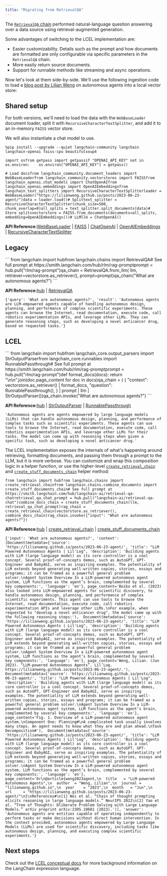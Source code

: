 ```yaml
---
title: "Migrating from RetrievalQA"
---
```


The [`RetrievalQA` chain](https://python.langchain.com/api_reference/langchain/chains/langchain.chains.retrieval_qa.base.RetrievalQA.html) performed natural-language question answering over a data source using retrieval-augmented generation.

Some advantages of switching to the LCEL implementation are:

* Easier customizability. Details such as the prompt and how documents are formatted are only configurable via specific parameters in the `RetrievalQA` chain.
* More easily return source documents.
* Support for runnable methods like streaming and async operations.

Now let's look at them side-by-side. We'll use the following ingestion code to load a [blog post by Lilian Weng](https://lilianweng.github.io/posts/2023-06-23-agent/) on autonomous agents into a local vector store:

## Shared setup

For both versions, we'll need to load the data with the `WebBaseLoader` document loader, split it with `RecursiveCharacterTextSplitter`, and add it to an in-memory `FAISS` vector store.

We will also instantiate a chat model to use.

```
%pip install --upgrade --quiet langchain-community langchain langchain-openai faiss-cpu beautifulsoup4
```

```
import osfrom getpass import getpassif "OPENAI_API_KEY" not in os.environ:    os.environ["OPENAI_API_KEY"] = getpass()
```

```
# Load docsfrom langchain_community.document_loaders import WebBaseLoaderfrom langchain_community.vectorstores import FAISSfrom langchain_openai.chat_models import ChatOpenAIfrom langchain_openai.embeddings import OpenAIEmbeddingsfrom langchain_text_splitters import RecursiveCharacterTextSplitterloader = WebBaseLoader("https://lilianweng.github.io/posts/2023-06-23-agent/")data = loader.load()# Splittext_splitter = RecursiveCharacterTextSplitter(chunk_size=500, chunk_overlap=0)all_splits = text_splitter.split_documents(data)# Store splitsvectorstore = FAISS.from_documents(documents=all_splits, embedding=OpenAIEmbeddings())# LLMllm = ChatOpenAI()
```

**API Reference:**[WebBaseLoader](https://python.langchain.com/api_reference/community/document_loaders/langchain_community.document_loaders.web_base.WebBaseLoader.html) | [FAISS](https://python.langchain.com/api_reference/community/vectorstores/langchain_community.vectorstores.faiss.FAISS.html) | [ChatOpenAI](https://python.langchain.com/api_reference/openai/chat_models/langchain_openai.chat_models.base.ChatOpenAI.html) | [OpenAIEmbeddings](https://python.langchain.com/api_reference/openai/embeddings/langchain_openai.embeddings.base.OpenAIEmbeddings.html) | [RecursiveCharacterTextSplitter](https://python.langchain.com/api_reference/text_splitters/character/langchain_text_splitters.character.RecursiveCharacterTextSplitter.html)

## Legacy

<Accordion title="Details">
  ```
  from langchain import hubfrom langchain.chains import RetrievalQA# See full prompt at https://smith.langchain.com/hub/rlm/rag-promptprompt = hub.pull("rlm/rag-prompt")qa_chain = RetrievalQA.from_llm(    llm, retriever=vectorstore.as_retriever(), prompt=prompt)qa_chain("What are autonomous agents?")
  ```

  **API Reference:**[hub](https://python.langchain.com/api_reference/langchain/hub/langchain.hub.hub.html) | [RetrievalQA](https://python.langchain.com/api_reference/langchain/chains/langchain.chains.retrieval_qa.base.RetrievalQA.html)

  ```
  {'query': 'What are autonomous agents?', 'result': 'Autonomous agents are LLM-empowered agents capable of handling autonomous design, planning, and performance of complex scientific experiments. These agents can browse the Internet, read documentation, execute code, call robotics experimentation APIs, and leverage other LLMs. They can generate reasoning steps, such as developing a novel anticancer drug, based on requested tasks.'}
  ```
</Accordion>

## LCEL

<Accordion title="Details">
  ```
  from langchain import hubfrom langchain_core.output_parsers import StrOutputParserfrom langchain_core.runnables import RunnablePassthrough# See full prompt at https://smith.langchain.com/hub/rlm/rag-promptprompt = hub.pull("rlm/rag-prompt")def format_docs(docs):    return "\n\n".join(doc.page_content for doc in docs)qa_chain = (    {        "context": vectorstore.as_retriever() | format_docs,        "question": RunnablePassthrough(),    }    | prompt    | llm    | StrOutputParser())qa_chain.invoke("What are autonomous agents?")
  ```

  **API Reference:**[hub](https://python.langchain.com/api_reference/langchain/hub/langchain.hub.hub.html) | [StrOutputParser](https://python.langchain.com/api_reference/core/output_parsers/langchain_core.output_parsers.string.StrOutputParser.html) | [RunnablePassthrough](https://python.langchain.com/api_reference/core/runnables/langchain_core.runnables.passthrough.RunnablePassthrough.html)

  ```
  'Autonomous agents are agents empowered by large language models (LLMs) that can handle autonomous design, planning, and performance of complex tasks such as scientific experiments. These agents can use tools to browse the Internet, read documentation, execute code, call robotics experimentation APIs, and leverage other LLMs for their tasks. The model can come up with reasoning steps when given a specific task, such as developing a novel anticancer drug.'
  ```

  The LCEL implementation exposes the internals of what's happening around retrieving, formatting documents, and passing them through a prompt to the LLM, but it is more verbose. You can customize and wrap this composition logic in a helper function, or use the higher-level [`create_retrieval_chain`](https://python.langchain.com/api_reference/langchain/chains/langchain.chains.retrieval.create_retrieval_chain.html) and [`create_stuff_documents_chain`](https://python.langchain.com/api_reference/langchain/chains/langchain.chains.combine_documents.stuff.create_stuff_documents_chain.html) helper method:

  ```
  from langchain import hubfrom langchain.chains import create_retrieval_chainfrom langchain.chains.combine_documents import create_stuff_documents_chain# See full prompt at https://smith.langchain.com/hub/langchain-ai/retrieval-qa-chatretrieval_qa_chat_prompt = hub.pull("langchain-ai/retrieval-qa-chat")combine_docs_chain = create_stuff_documents_chain(llm, retrieval_qa_chat_prompt)rag_chain = create_retrieval_chain(vectorstore.as_retriever(), combine_docs_chain)rag_chain.invoke({"input": "What are autonomous agents?"})
  ```

  **API Reference:**[hub](https://python.langchain.com/api_reference/langchain/hub/langchain.hub.hub.html) | [create\_retrieval\_chain](https://python.langchain.com/api_reference/langchain/chains/langchain.chains.retrieval.create_retrieval_chain.html) | [create\_stuff\_documents\_chain](https://python.langchain.com/api_reference/langchain/chains/langchain.chains.combine_documents.stuff.create_stuff_documents_chain.html)

  ```
  {'input': 'What are autonomous agents?', 'context': [Document(metadata={'source': 'https://lilianweng.github.io/posts/2023-06-23-agent/', 'title': "LLM Powered Autonomous Agents | Lil'Log", 'description': 'Building agents with LLM (large language model) as its core controller is a cool concept. Several proof-of-concepts demos, such as AutoGPT, GPT-Engineer and BabyAGI, serve as inspiring examples. The potentiality of LLM extends beyond generating well-written copies, stories, essays and programs; it can be framed as a powerful general problem solver.\nAgent System Overview In a LLM-powered autonomous agent system, LLM functions as the agent’s brain, complemented by several key components:', 'language': 'en'}, page_content='Boiko et al. (2023) also looked into LLM-empowered agents for scientific discovery, to handle autonomous design, planning, and performance of complex scientific experiments. This agent can use tools to browse the Internet, read documentation, execute code, call robotics experimentation APIs and leverage other LLMs.\nFor example, when requested to "develop a novel anticancer drug", the model came up with the following reasoning steps:'),  Document(metadata={'source': 'https://lilianweng.github.io/posts/2023-06-23-agent/', 'title': "LLM Powered Autonomous Agents | Lil'Log", 'description': 'Building agents with LLM (large language model) as its core controller is a cool concept. Several proof-of-concepts demos, such as AutoGPT, GPT-Engineer and BabyAGI, serve as inspiring examples. The potentiality of LLM extends beyond generating well-written copies, stories, essays and programs; it can be framed as a powerful general problem solver.\nAgent System Overview In a LLM-powered autonomous agent system, LLM functions as the agent’s brain, complemented by several key components:', 'language': 'en'}, page_content='Weng, Lilian. (Jun 2023). “LLM-powered Autonomous Agents”. Lil’Log. https://lilianweng.github.io/posts/2023-06-23-agent/.'),  Document(metadata={'source': 'https://lilianweng.github.io/posts/2023-06-23-agent/', 'title': "LLM Powered Autonomous Agents | Lil'Log", 'description': 'Building agents with LLM (large language model) as its core controller is a cool concept. Several proof-of-concepts demos, such as AutoGPT, GPT-Engineer and BabyAGI, serve as inspiring examples. The potentiality of LLM extends beyond generating well-written copies, stories, essays and programs; it can be framed as a powerful general problem solver.\nAgent System Overview In a LLM-powered autonomous agent system, LLM functions as the agent’s brain, complemented by several key components:', 'language': 'en'}, page_content='Fig. 1. Overview of a LLM-powered autonomous agent system.\nComponent One: Planning#\nA complicated task usually involves many steps. An agent needs to know what they are and plan ahead.\nTask Decomposition#'),  Document(metadata={'source': 'https://lilianweng.github.io/posts/2023-06-23-agent/', 'title': "LLM Powered Autonomous Agents | Lil'Log", 'description': 'Building agents with LLM (large language model) as its core controller is a cool concept. Several proof-of-concepts demos, such as AutoGPT, GPT-Engineer and BabyAGI, serve as inspiring examples. The potentiality of LLM extends beyond generating well-written copies, stories, essays and programs; it can be framed as a powerful general problem solver.\nAgent System Overview In a LLM-powered autonomous agent system, LLM functions as the agent’s brain, complemented by several key components:', 'language': 'en'}, page_content='Or\n@article{weng2023agent,\n  title   = "LLM-powered Autonomous Agents",\n  author  = "Weng, Lilian",\n  journal = "lilianweng.github.io",\n  year    = "2023",\n  month   = "Jun",\n  url     = "https://lilianweng.github.io/posts/2023-06-23-agent/"\n}\nReferences#\n[1] Wei et al. “Chain of thought prompting elicits reasoning in large language models.” NeurIPS 2022\n[2] Yao et al. “Tree of Thoughts: Dliberate Problem Solving with Large Language Models.” arXiv preprint arXiv:2305.10601 (2023).')], 'answer': 'Autonomous agents are entities capable of operating independently to perform tasks or make decisions without direct human intervention. In the context provided, autonomous agents empowered by Large Language Models (LLMs) are used for scientific discovery, including tasks like autonomous design, planning, and executing complex scientific experiments.'}
  ```
</Accordion>

## Next steps

Check out the [LCEL conceptual docs](/src/oss/concepts/lcel) for more background information on the LangChain expression language.
